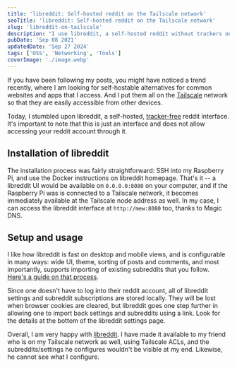 ```yaml
---
title: 'libreddit: Self-hosted reddit on the Tailscale network'
seoTitle: 'libreddit: Self-hosted reddit on the Tailscale network'
slug: 'libreddit-on-tailscale'
description: "I use libreddit, a self-hosted reddit without trackers on my Raspberry Pi. It's configurable, comes with a beautiful UI and handles subscriptions very well."
pubDate: 'Sep 08 2021'
updatedDate: 'Sep 27 2024'
tags: ['OSS', 'Networking', 'Tools']
coverImage: './image.webp'
---
```



If you have been following my posts, you might have noticed a trend recently, where I am looking for self-hostable alternatives for common websites and apps that I access. And I put them all on the [Tailscale](https://blogarunsathiya.wordpress.com/tag/tailscale/) network so that they are easily accessible from other devices.

Today, I stumbled upon libreddit, a self-hosted, [tracker-free](https://github.com/spikecodes/libreddit#reddit) reddit interface. It's important to note that this is just an interface and does not allow accessing your reddit account through it.

## Installation of libreddit

The installation process was fairly straightforward: SSH into my Raspberry Pi, and use the Docker instructions on libreddit homepage. That's it -- a libreddit UI would be available on `0.0.0.0:8080` on your computer, and if the Raspberry Pi was is connected to a Tailscale network, it becomes immediately available at the Tailscale node address as well. In my case, I can access the libreddit interface at `http://mew:8080` too, thanks to Magic DNS.

## Setup and usage

I like how libreddit is fast on desktop and mobile views, and is configurable in many ways: wide UI, theme, sorting of posts and comments, and most importantly, supports importing of existing subreddits that you follow. [Here's a guide on that process](https://github.com/spikecodes/libreddit/issues/229#issuecomment-851065996).

<R2Image
	imageKey='blog/assets/libreddit-on-tailscale-10d1638e-cd98-8071-b229-f224b106b690.png'
	alt='A screenshot from GitHub that shows instructions from the author of libreddit project to import subreddit subscriptions from reddit'
/>

Since one doesn't have to log into their reddit account, all of libreddit settings and subreddit subscriptions are stored locally. They will be lost when browser cookies are cleared, but libreddit goes one step further in allowing one to import back settings and subreddits using a link. Look for the details at the bottom of the libreddit settings page.

Overall, I am very happy with [libreddit](https://github.com/spikecodes/libreddit/). I have made it available to my friend who is on my Tailscale network as well, using Tailscale ACLs, and the subreddits/settings he configures wouldn't be visible at my end. Likewise, he cannot see what I configure.

